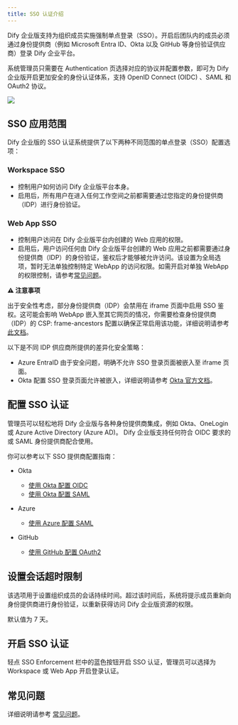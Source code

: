 ```yaml
---
title: SSO 认证介绍
---
```


Dify 企业版支持为组织成员实施强制单点登录（SSO）。开启后团队内的成员必须通过身份提供商（例如 Microsoft Entra ID、Okta 以及 GitHub 等身份验证供应商）登录 Dify 企业平台。

系统管理员只需要在 Authentication 页选择对应的协议并配置参数，即可为 Dify 企业版开启更加安全的身份认证体系，支持 OpenID Connect (OIDC) 、SAML 和 OAuth2 协议。

![](https://assets-docs.dify.ai/2025/02/aeabd2233beab3b4fd1f879e16631437.png)

## SSO 应用范围

Dify 企业版的 SSO 认证系统提供了以下两种不同范围的单点登录（SSO）配置选项：

### Workspace SSO

* 控制用户如何访问 Dify 企业版平台本身。
* 启用后，所有用户在进入任何工作空间之前都需要通过您指定的身份提供商（IDP）进行身份验证。

### Web App SSO

* 控制用户访问在 Dify 企业版平台内创建的 Web 应用的权限。
* 启用后，用户访问任何由 Dify 企业版平台创建的 Web 应用之前都需要通过身份提供商（IDP）的身份验证，鉴权后才能够被允许访问。该设置为全局选项，暂时无法单独控制特定 WebApp 的访问权限。如需开启对单独 WebApp 的权限控制，请参考[常见问题](/administrator-guide/faq)。

**⚠️ 注意事项**

出于安全性考虑，部分身份提供商（IDP）会禁用在 iframe 页面中启用 SSO 鉴权。这可能会影响 WebApp 嵌入至其它网页的情况，你需要检查身份提供商（IDP）的 CSP: frame-ancestors 配置以确保正常启用该功能，详细说明请参考[此文档](/administrator-guide/faq)。

以下是不同 IDP 供应商所提供的差异化安全策略：

* Azure EntraID 由于安全问题，明确不允许 SSO 登录页面被嵌入至 iframe 页面。
* Okta 配置 SSO 登录页面允许被嵌入，详细说明请参考 [Okta 官方文档](https://developer.okta.com/docs/guides/build-sso-integration/saml2/main/)。

## 配置 SSO 认证

管理员可以轻松地将 Dify 企业版与各种身份提供商集成，例如 Okta、OneLogin 或 Azure Active Directory (Azure AD)。 Dify 企业版支持任何符合 OIDC 要求的或 SAML 身份提供商配合使用。

你可以参考以下 SSO 提供商配置指南：

- Okta

    - [使用 Okta 配置 OIDC](/administrator-guide/sso/okta/oidc)
    - [使用 Okta 配置 SAML](/administrator-guide/sso/okta/saml)
- Azure

    - [使用 Azure 配置 SAML](/administrator-guide/sso/azure/saml)

- GitHub

    - [使用 GitHub 配置 OAuth2](/administrator-guide/sso/github/oauth2)

## 设置会话超时限制

该选项用于设置组织成员的会话持续时间。超过该时间后，系统将提示成员重新向身份提供商进行身份验证，以重新获得访问 Dify 企业版资源的权限。

默认值为 7 天。

## 开启 SSO 认证

轻点 SSO Enforcement 栏中的蓝色按钮开启 SSO 认证，管理员可以选择为 Workspace 或 Web App 开启登录认证。

## 常见问题

详细说明请参考 [常见问题](/administrator-guide/faq)。
